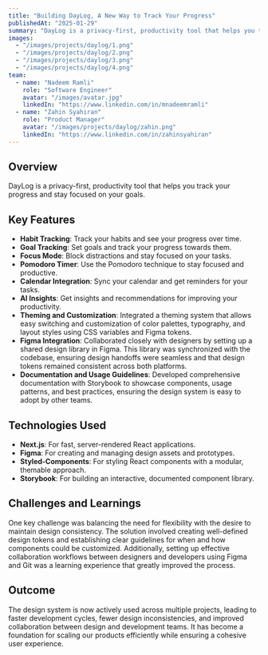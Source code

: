 ```yaml
---
title: "Building DayLog, A New Way to Track Your Progress"
publishedAt: "2025-01-29"
summary: "DayLog is a privacy-first, productivity tool that helps you track your progress and stay focused on your goals. We introduce the philosophy of 'Checkpoint' to help you keep track of your work sessions and Focus Mode. So you can revisit your work sessions and see your progress effectively."
images:
  - "/images/projects/daylog/1.png"
  - "/images/projects/daylog/2.png"
  - "/images/projects/daylog/3.png"
  - "/images/projects/daylog/4.png"
team:
  - name: "Nadeem Ramli"
    role: "Software Engineer"
    avatar: "/images/avatar.jpg"
    linkedIn: "https://www.linkedin.com/in/mnadeemramli"
  - name: "Zahin Syahiran"
    role: "Product Manager"
    avatar: "/images/projects/daylog/zahin.png"
    linkedIn: "https://www.linkedin.com/in/zahinsyahiran"
---
```


## Overview

DayLog is a privacy-first, productivity tool that helps you track your progress and stay focused on your goals.

## Key Features

- **Habit Tracking**: Track your habits and see your progress over time.
- **Goal Tracking**: Set goals and track your progress towards them.
- **Focus Mode**: Block distractions and stay focused on your tasks.
- **Pomodoro Timer**: Use the Pomodoro technique to stay focused and productive.
- **Calendar Integration**: Sync your calendar and get reminders for your tasks.
- **AI Insights**: Get insights and recommendations for improving your productivity.
- **Theming and Customization**: Integrated a theming system that allows easy switching and customization of color palettes, typography, and layout styles using CSS variables and Figma tokens.
- **Figma Integration**: Collaborated closely with designers by setting up a shared design library in Figma. This library was synchronized with the codebase, ensuring design handoffs were seamless and that design tokens remained consistent across both platforms.
- **Documentation and Usage Guidelines**: Developed comprehensive documentation with Storybook to showcase components, usage patterns, and best practices, ensuring the design system is easy to adopt by other teams.

## Technologies Used

- **Next.js**: For fast, server-rendered React applications.
- **Figma**: For creating and managing design assets and prototypes.
- **Styled-Components**: For styling React components with a modular, themable approach.
- **Storybook**: For building an interactive, documented component library.

## Challenges and Learnings

One key challenge was balancing the need for flexibility with the desire to maintain design consistency. The solution involved creating well-defined design tokens and establishing clear guidelines for when and how components could be customized. Additionally, setting up effective collaboration workflows between designers and developers using Figma and Git was a learning experience that greatly improved the process.

## Outcome

The design system is now actively used across multiple projects, leading to faster development cycles, fewer design inconsistencies, and improved collaboration between design and development teams. It has become a foundation for scaling our products efficiently while ensuring a cohesive user experience.
